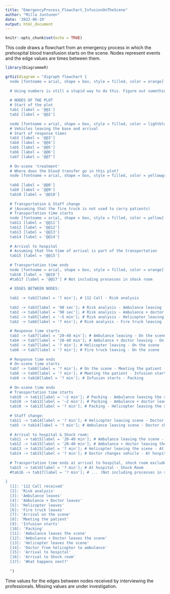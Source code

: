 ---
title: "EmergencyProcess_Flowchart_InfusionOnTheScene"
author: "Milla Juntunen"
date: '2022-06-19'
output: html_document
---

```{r setup, include=FALSE}
knitr::opts_chunk$set(echo = TRUE)
```

This code draws a flowchart from an emergency process in which the prehospital blood transfusion starts on the scene. Nodes represent events and the edge values are times between them. 
```{r}
library(DiagrammeR)

grViz(diagram = "digraph flowchart {
  node [fontname = arial, shape = box, style = filled, color = orange]
  
  # Using numbers is still a stupid way to do this. Figure out something else. 
  
  # NODES OF THE PLOT
  # Start of the plot
  tab1 [label = '@@1']
  tab2 [label = '@@2']
  
  node [fontname = arial, shape = box, style = filled, color = lightblue]
  # Vehicles leaving the base and arrival
  # Start of response times
  tab3 [label = '@@3']
  tab4 [label = '@@4']
  tab5 [label = '@@5']
  tab6 [label = '@@6']
  tab7 [label = '@@7']
  
  # On-scene 'treatment'
  # Where does the blood transfer go in this plot?
  node [fontname = arial, shape = box, style = filled, color = yellowgreen]
  
  tab8 [label = '@@8']
  tab9 [label = '@@9']
  tab10 [label = '@@10']
  
  # Transportation & Staff change
  # (Assuming that the fire truck is not used to carry patients)
  # Transportation time starts
  node [fontname = arial, shape = box, style = filled, color = yellow]
  tab11 [label = '@@11']
  tab12 [label = '@@12']
  tab13 [label = '@@13']
  tab14 [label = '@@14']
  
  # Arrival to hospital
  # Assuming that the time of arrival is part of the transportation
  tab15 [label = '@@15']
  
  # Transportation time ends
  node [fontname = arial, shape = box, style = filled, color = orange]
  tab16 [label = '@@16']
  #tab17 [label = '@@17'] # Not including processes in shock room
  
  # EDGES BETWEEN NODES:
  
  tab1 -> tab2[label = '? min']; # 112 Call - Risk analysis
  
  tab2 -> tab3[label = '90 sec']; # Risk analysis - Ambulance leaving
  tab2 -> tab4[label = '90 sec']; # Risk analysis - Ambulance + doctor leaving
  tab2 -> tab5[label = '~5 min']; # Risk analysis - Helicopter leaving
  tab2 -> tab6[label = '? min']; # Risk analysis - Fire truck leaving
  
  # Response time starts
  tab3 -> tab7[label = '20-40 min']; # Ambulance leaving - On the scene
  tab4 -> tab7[label = '20-40 min']; # Ambulance + doctor leaving - On the scene
  tab5 -> tab7[label = '? min']; # Helicopter leaving - On the scene
  tab6 -> tab7[label = '? min']; # Fire truck leaving - On the scene
  
  # Response time ends
  # On-scene time starts
  tab7 -> tab8[label = '? min']; # On the scene - Meeting the patient
  tab8 -> tab9[label = '? min']; # Meeting the patient - Infusion starts
  tab9 -> tab10[label = '? min']; # Infusion starts - Packing
  
  # On-scene time ends
  # Transportation time starts
  tab10 -> tab11[label = '~2 min']; # Packing - Ambulance leaving the scene
  tab10 -> tab12[label = '~2 min']; # Packing - Ambulance + doctor leaving the scene
  tab10 -> tab13[label = '? min']; # Packing - Helicopter leaving the scene
  
  # Staff change:
  tab11 -> tab14[label = '? min']; # Helicopter leaving scene - Doctor changes vehicle
  tab5 -> tab14[label = '? min']; # Ambulance leaving scene - Doctor changes vehicle
  
  # Arrival to hospital & Shock room:
  tab11 -> tab15[label = '20-40 min']; # Ambulance leaving the scene - At hospital
  tab12 -> tab15[label = '20-40 min']; # Ambulance + doctor leaving the scene - At hospital
  tab13 -> tab15[label = '? min']; # Helicopter leaving the scene - At hospital
  tab14 -> tab15[label = '? min']; # Doctor changes vehicle - At hospital
  
  # Transportation time ends at arrival to hospital, shock room excluded
  tab15 -> tab16[label = '? min']; # At hospital - Shock Room
  #tab16 -> tab17[label = '? min']; # ... (Not including processes in shock room)
  
}  
  [1]: '112 Call received'
  [2]: 'Risk analysis'
  [3]: 'Ambulance leaves'
  [4]: 'Ambulance + Doctor leaves'
  [5]: 'Helicopter leaves'
  [6]: 'Fire truck leaves'
  [7]: 'Arrival on the scene'
  [8]: 'Meeting the patient'
  [9]: 'Infusion starts'
  [10]: 'Packing'
  [11]: 'Ambulance leaves the scene'
  [12]: 'Ambulance + Doctor leaves the scene'
  [13]: 'Helicopter leaves the scene'
  [14]: 'Doctor from helicopter to ambulance'
  [15]: 'Arrival to hospital'
  [16]: 'Arrival to Shock room'
  [17]: 'What happens next?'
  
  ")
```

Time values for the edges between nodes received by interviewing the professionals. Missing values are under investigation.